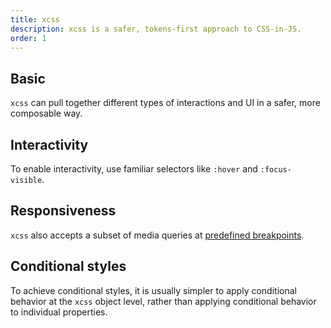 ```yaml
---
title: xcss
description: xcss is a safer, tokens-first approach to CSS-in-JS.
order: 1
---
```




<CodeDocsHeader
  name="@atlaskit/primitives"
  repository="https://bitbucket.org/atlassian/atlassian-frontend-mirror"
  directoryName="primitives"
/>

## Basic

`xcss` can pull together different types of interactions and UI in a safer, more composable way.

<Example Component={xcssBasic} packageName="@atlaskit/primitives/xcss" />

## Interactivity

To enable interactivity, use familiar selectors like `:hover` and `:focus-visible`.

<Example Component={xcssInteractive} packageName="@atlaskit/primitives/xcss" />


## Responsiveness

`xcss` also accepts a subset of media queries at [predefined breakpoints](/components/primitives/responsive/breakpoints/examples).

<Example Component={xcssResponsive} packageName="@atlaskit/primitives/xcss" />

## Conditional styles

To achieve conditional styles, it is usually simpler to apply conditional behavior at the `xcss` object level, rather than applying conditional behavior to individual properties.

<Example Component={xcssConditional} packageName="@atlaskit/primitives/xcss" />

